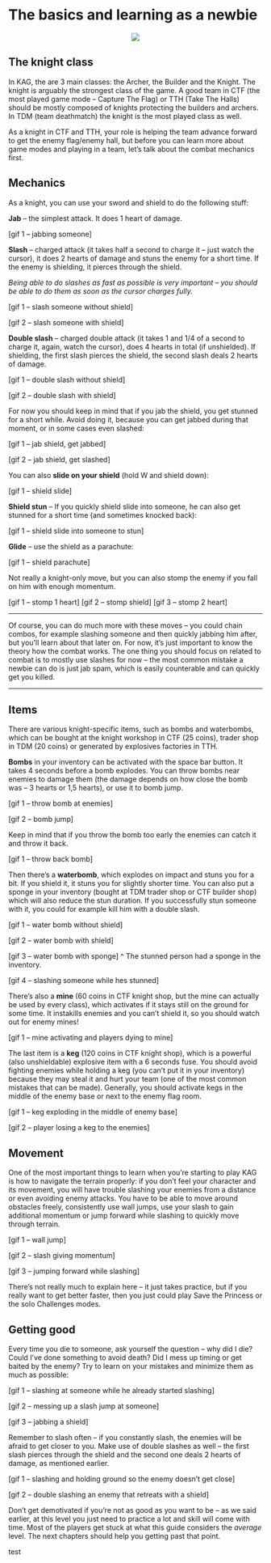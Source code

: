 # The basics and learning as a newbie

<p align="center">
  <img src="imgs/miecz.png">
</p>

## The knight class
In KAG, the are 3 main classes: the Archer, the Builder and the Knight. The knight is arguably the strongest class of the game. A good team in CTF (the most played game mode -- Capture The Flag) or TTH (Take The Halls) should be mostly composed of knights protecting the builders and archers. In TDM (team deathmatch) the knight is the most played class as well.

As a knight in CTF and TTH, your role is helping the team advance forward to get the enemy flag/enemy hall, but before you can learn more about game modes and playing in a team, let’s talk about the combat mechanics first.

## Mechanics
As a knight, you can use your sword and shield to do the following stuff:

**Jab** -- the simplest attack. It does 1 heart of damage.

[gif 1 -- jabbing someone]

**Slash** -- charged attack (it takes half a second to charge it -- just watch the cursor), it does 2 hearts of damage and stuns the enemy for a short time. If the enemy is shielding, it pierces through the shield.

*Being able to do slashes as fast as possible is very important -- you should be able to do them as soon as the cursor charges fully.*

[gif 1 -- slash someone without shield] 

[gif 2 -- slash someone with shield] 

**Double slash** -- charged double attack (it takes 1 and 1/4 of a second to charge it, again, watch the cursor), does 4 hearts in total (if unshielded). If shielding, the first slash pierces the shield, the second slash deals 2 hearts of damage.

[gif 1 -- double slash without shield] 

[gif 2 -- double slash with shield]

For now you should keep in mind that if you jab the shield, you get stunned for a short while. Avoid doing it, because you can get jabbed during that moment, or in some cases even slashed:

[gif 1 -- jab shield, get jabbed]

[gif 2 -- jab shield, get slashed]

You can also **slide on your shield** (hold W and shield down):

[gif 1 -- shield slide]

**Shield stun** -- If you quickly shield slide into someone, he can also get stunned for a short time (and sometimes knocked back):

[gif 1 -- shield slide into someone to stun]

**Glide** -- use the shield as a parachute:

[gif 1 -- shield parachute]

Not really a knight-only move, but you can also stomp the enemy if you fall on him with enough momentum.

[gif 1 -- stomp 1 heart]
[gif 2 -- stomp shield]
[gif 3 -- stomp 2 heart]

---

Of course, you can do much more with these moves -- you could chain combos, for example slashing someone and then quickly jabbing him after, but you'll learn about that later on. For now, it's just important to know the theory how the combat works. The one thing you should focus on related to combat is to mostly use slashes for now -- the most common mistake a newbie can do is just jab spam, which is easily counterable and can quickly get you killed.

---

## Items

There are various knight-specific items, such as bombs and waterbombs, which can be bought at the knight workshop in CTF (25 coins), trader shop in TDM (20 coins) or generated by explosives factories in TTH.

**Bombs** in your inventory can be activated with the space bar button. It takes 4 seconds before a bomb explodes. You can throw bombs near enemies to damage them (the damage depends on how close the bomb was -- 3 hearts or 1,5 hearts), or use it to bomb jump.

[gif 1 -- throw bomb at enemies]

[gif 2 -- bomb jump]

Keep in mind that if you throw the bomb too early the enemies can catch it and throw it back.

[gif 1 -- throw back bomb]

Then there's a **waterbomb**, which explodes on impact and stuns you for a bit. If you shield it, it stuns you for slightly shorter time. You can also put a sponge in your inventory (bought at TDM trader shop or CTF builder shop) which will also reduce the stun duration. If you successfully stun someone with it, you could for example kill him with a double slash.

[gif 1 -- water bomb without shield]

[gif 2 -- water bomb with shield]

[gif 3 -- water bomb with sponge]
^ The stunned person had a sponge in the inventory.

[gif 4 -- slashing someone while hes stunned]

There's also a **mine** (60 coins in CTF knight shop, but the mine can actually be used by every class), which activates if it stays still on the ground for some time. It instakills enemies and you can't shield it, so you should watch out for enemy mines!

[gif 1 -- mine activating and players dying to mine]

The last item is a **keg** (120 coins in CTF knight shop), which is a powerful (also unshieldable) explosive item with a 6 seconds fuse. You should avoid fighting enemies while holding a keg (you can't put it in your inventory) because they may steal it and hurt your team (one of the most common mistakes that can be made). Generally, you should activate kegs in the middle of the enemy base or next to the enemy flag room.

[gif 1 -- keg exploding in the middle of enemy base]

[gif 2 -- player losing a keg to the enemies]

## Movement
One of the most important things to learn when you're starting to play KAG is how to navigate the terrain properly: if you don't feel your character and its movement, you will have trouble slashing your enemies from a distance or even avoiding enemy attacks. You have to be able to move around obstacles freely, consistently use wall jumps, use your slash to gain additional momentum or jump forward while slashing to quickly move through terrain.

[gif 1 -- wall jump]

[gif 2 -- slash giving momentum]

[gif 3 -- jumping forward while slashing]

There's not really much to explain here -- it just takes practice, but if you really want to get better faster, then you just could play Save the Princess or the solo Challenges modes.

## Getting good
Every time you die to someone, ask yourself the question -- why did I die? Could I've done something to avoid death? Did I mess up timing or get baited by the enemy? Try to learn on your mistakes and minimize them as much as possible:

[gif 1 -- slashing at someone while he already started slashing]

[gif 2 -- messing up a slash jump at someone]

[gif 3 -- jabbing a shield]

Remember to slash often -- if you constantly slash, the enemies will be afraid to get closer to you. Make use of double slashes as well -- the first slash pierces through the shield and the second one deals 2 hearts of damage, as mentioned earlier.

[gif 1 -- slashing and holding ground so the enemy doesn't get close]

[gif 2 -- double slashing an enemy that retreats with a shield]

Don't get demotivated if you're not as good as you want to be -- as we said earlier, at this level you just need to practice a lot and skill will come with time. Most of the players get stuck at what this guide considers the *average* level. The next chapters should help you getting past that point.

test
